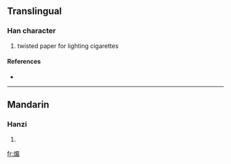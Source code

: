 ==Translingual==

===Han character===
{{Han char|rn=86|rad=火|as=09|sn=13|four=9786<sub>7</sub>|canj=火日竹山 (FAHU)}}

# twisted paper for lighting cigarettes

====References====
* {{Han ref|kx=0677.170|dkj=19209|dj=1088.050|hdz=32220.060|uh=715D|ud=29021|bh=DE71|bd=56945}}

----

==Mandarin==

===Hanzi===
{{cmn-hanzi|pin=[[mèi]] ([[mei4]])|wg=mei<sup>4</sup>}}

# {{defn|Mandarin}}

[[fr:煝]]